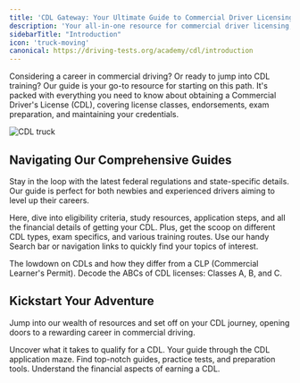 ```yaml
---
title: 'CDL Gateway: Your Ultimate Guide to Commercial Driver Licensing'
description: 'Your all-in-one resource for commercial driver licensing, training, exams, and career guidance. Start your journey in commercial driving here.'
sidebarTitle: "Introduction"
icon: 'truck-moving'
canonical: https://driving-tests.org/academy/cdl/introduction
---
```

Considering a career in commercial driving? Or ready to jump into CDL training? Our guide is your go-to resource for starting on this path. It's packed with everything you need to know about obtaining a Commercial Driver's License (CDL), covering license classes, endorsements, exam preparation, and maintaining your credentials.

  ![CDL truck](https://driving-tests.org/wp-content/uploads/2023/12/cdl-truck3-optim.jpeg)

## Navigating Our Comprehensive Guides

Stay in the loop with the latest federal regulations and state-specific details. Our guide is perfect for both newbies and experienced drivers aiming to level up their careers. 

Here, dive into eligibility criteria, study resources, application steps, and all the financial details of getting your CDL. Plus, get the scoop on different CDL types, exam specifics, and various training routes. Use our handy Search bar or navigation links to quickly find your topics of interest.

<CardGroup cols={2}>
  <Card
    title="What is a CDL?"
    icon="id-card"
    href="/cdl/cdl-definition"
  >
    The lowdown on CDLs and how they differ from a CLP (Commercial Learner's Permit).
  </Card>
  <Card
    title="Classifications"
    icon="image"
    href="/cdl/cdl-types/classification"
  >
    Decode the ABCs of CDL licenses: Classes A, B, and C.
  </Card>
</CardGroup>

## Kickstart Your Adventure

Jump into our wealth of resources and set off on your CDL journey, opening doors to a rewarding career in commercial driving.

<CardGroup cols={2}>
  <Card
    title="Requirements and Eligibility"
    icon="file-contract"
    href="/cdl/requirements-eligibility"
  >
    Uncover what it takes to qualify for a CDL.
  </Card>
  <Card
    title="Application Process"
    icon="paste"
    href="/cdl/application-process"
  >
    Your guide through the CDL application maze.
  </Card>
  <Card
    title="Study Materials"
    icon="book-open"
    href="/cdl/study-materials"
  >
    Find top-notch guides, practice tests, and preparation tools.
  </Card>
  <Card
    title="Fees and Costs"
    icon="file-invoice-dollar"
    href="/cdl/fees-costs"
  >
    Understand the financial aspects of earning a CDL.
  </Card>
</CardGroup>


